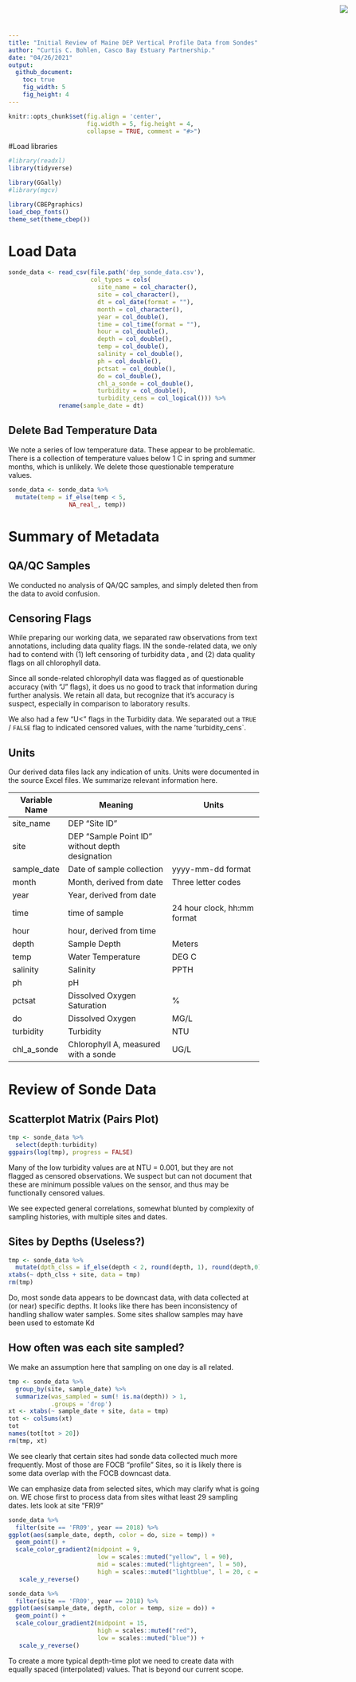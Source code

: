 ```yaml
---
title: "Initial Review of Maine DEP Vertical Profile Data from Sondes"
author: "Curtis C. Bohlen, Casco Bay Estuary Partnership."
date: "04/26/2021"
output:
  github_document:
    toc: true
    fig_width: 5
    fig_height: 4
---
```


<img
    src="https://www.cascobayestuary.org/wp-content/uploads/2014/04/logo_sm.jpg"
    style="position:absolute;top:10px;right:50px;" />

```r
knitr::opts_chunk$set(fig.align = 'center',
                      fig.width = 5, fig.height = 4,
                      collapse = TRUE, comment = "#>")
```

#Load libraries
```r
#library(readxl)
library(tidyverse)

library(GGally)
#library(mgcv)

library(CBEPgraphics)
load_cbep_fonts()
theme_set(theme_cbep())
```

# Load Data
```r
sonde_data <- read_csv(file.path('dep_sonde_data.csv'),
                       col_types = cols(
                         site_name = col_character(),
                         site = col_character(),
                         dt = col_date(format = ""),
                         month = col_character(),
                         year = col_double(),
                         time = col_time(format = ""),
                         hour = col_double(),
                         depth = col_double(),
                         temp = col_double(),
                         salinity = col_double(),
                         ph = col_double(),
                         pctsat = col_double(),
                         do = col_double(),
                         chl_a_sonde = col_double(),
                         turbidity = col_double(),
                         turbidity_cens = col_logical())) %>%
              rename(sample_date = dt)
```

## Delete Bad Temperature Data
We note a series of low temperature data.  These appear to be problematic. There
is a collection of temperature values below 1 C in spring and summer months, 
which is unlikely. We delete those questionable temperature values. 

```r
sonde_data <- sonde_data %>%
  mutate(temp = if_else(temp < 5,
                 NA_real_, temp))
```


# Summary of Metadata
## QA/QC Samples
We conducted no analysis of QA/QC samples, and simply deleted then from the data
to avoid confusion.

## Censoring Flags
While preparing our working data, we separated raw observations from text
annotations, including data quality flags.  IN the sonde-related data, we only
had to contend with (1) left censoring of turbidity data , and (2) data quality 
flags on all chlorophyll data.

Since all sonde-related chlorophyll data was flagged as of questionable 
accuracy (with "J" flags), it does us no good to track that information during 
further analysis.  We retain all data, but recognize that it's accuracy is 
suspect, especially in comparison to laboratory results.

We also had a few "U<"  flags in the Turbidity data.  We separated out a 
`TRUE` / `FALSE` flag to indicated censored values, with the name 
'turbidity_cens`.

## Units
Our derived data files lack any indication of units.  Units were documented
in the source Excel files.  We summarize relevant information here.

Variable Name |  Meaning                 | Units                 |  
--------------|--------------------------|-----------------------|  
site_name     | DEP "Site ID"            |                       |  
site          | DEP "Sample Point ID" without depth designation |    |  
sample_date   | Date of sample collection    | yyyy-mm-dd format     |
month     | Month, derived from date     | Three letter codes    |
year      | Year, derived from date      |                  |    |
time      | time of sample               | 24 hour clock, hh:mm format |
hour      | hour, derived from time      |                       |
depth     | Sample Depth	               | Meters                |
temp      | Water Temperature            | DEG C                 |
salinity  | Salinity                     | PPTH                  |
ph        | pH                           |                       |
pctsat    | Dissolved Oxygen Saturation  | %                     |
do        | Dissolved Oxygen             | MG/L                  |
turbidity | Turbidity                    | NTU                   |
chl_a_sonde |Chlorophyll A, measured with a sonde | UG/L          |


# Review of Sonde Data
## Scatterplot Matrix (Pairs Plot)
```r
tmp <- sonde_data %>%
  select(depth:turbidity)
ggpairs(log(tmp), progress = FALSE)
```
Many of the low turbidity values are at NTU = 0.001, but they are not flagged as 
censored observations.  We suspect but can not document that these are minimum
possible values on the sensor, and thus may be functionally censored values.

We see expected general correlations, somewhat blunted by complexity of sampling
histories, with multiple sites and dates.

## Sites by Depths (Useless?) 
```r
tmp <- sonde_data %>%
  mutate(dpth_clss = if_else(depth < 2, round(depth, 1), round(depth,0)))
xtabs(~ dpth_clss + site, data = tmp)
rm(tmp)
```

Do, most sonde data appears to be downcast data, with data collected at (or
near) specific depths.  It looks like there has been inconsistency of handling 
shallow water samples.  Some sites shallow samples may have been used to estomate Kd

## How often was each site sampled?
We make an assumption here that sampling on one day is all related.
```r
tmp <- sonde_data %>%
  group_by(site, sample_date) %>%
  summarize(was_sampled = sum(! is.na(depth)) > 1,
            .groups = 'drop')
xt <- xtabs(~ sample_date + site, data = tmp)
tot <- colSums(xt)
tot
names(tot[tot > 20])
rm(tmp, xt)
```

We see clearly that certain sites had sonde data collected much more frequently.
Most of those are FOCB "profile" Sites, so it is likely there is some data 
overlap with the FOCB downcast data.

We can emphasize data from selected sites, which may clarify what is going on.
WE chose first to process data from sites withat least 29 sampling dates.
lets look at site "FR)9"

```r
sonde_data %>%
  filter(site == 'FR09', year == 2018) %>%
ggplot(aes(sample_date, depth, color = do, size = temp)) +
  geom_point() +
  scale_color_gradient2(midpoint = 9, 
                         low = scales::muted("yellow", l = 90),
                         mid = scales::muted("lightgreen", l = 50),
                         high = scales::muted("lightblue", l = 20, c = 100)) +
   scale_y_reverse()
```

```r
sonde_data %>%
  filter(site == 'FR09', year == 2018) %>%
ggplot(aes(sample_date, depth, color = temp, size = do)) +
  geom_point() +
  scale_colour_gradient2(midpoint = 15, 
                         high = scales::muted("red"), 
                         low = scales::muted("blue")) +
   scale_y_reverse()
```

To create a more typical depth-time plot we need to create data with equally 
spaced (interpolated) values. That is beyond our current scope.




